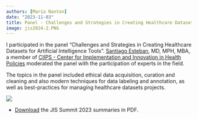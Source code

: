 ```yaml
---
authors: [María Nanton]
date: "2023-11-03"
title: Panel - Challenges and Strategies in Creating Healthcare Datasets for AI (JIS Summit 2023)
image: jis2024-2.PNG
---
```


I participated in the panel "Challenges and Strategies in Creating Healthcare Datasets for Artificial Intelligence Tools". [Santiago Esteban](https://www.linkedin.com/in/santiago-esteban/), MD, MPH, MBA, a member of [CIIPS - Center for Implementation and Innovation in Health Policies](https://www.linkedin.com/company/ciips/) moderated the panel with the participation of experts in the field.

The topics in the panel included ethical data acquisition, curation and cleaning and also modern techniques for data labeling and annotation, as well as best-practices for managing healthcare datasets projects.

![](images/jis2024-1.PNG){fig-align="center"}

-   [Download](https://www.hospitalitaliano.org.ar/hiba/es/news/libro-de-resumenes-xviii-jornadas-universitarias-de-informatica-en-salud-departamento-de) the JIS Summit 2023 summaries in PDF.
